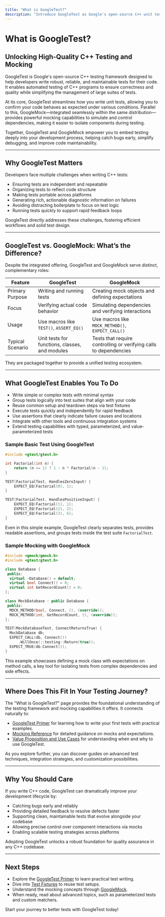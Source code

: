 ```yaml
---
title: "What is GoogleTest?"
description: "Introduce GoogleTest as Google's open-source C++ unit testing and mocking framework. Summarize its key objectives—enabling high-quality, reliable, and maintainable C++ code via automated tests and robust mocking support. Distinguish between GoogleTest (unit testing) and GoogleMock (mocking/call expectation), explaining that both are integrated in the same distribution."
---
```


# What is GoogleTest?

## Unlocking High-Quality C++ Testing and Mocking

GoogleTest is Google's open-source C++ testing framework designed to help developers write robust, reliable, and maintainable tests for their code. It enables automated testing of C++ programs to ensure correctness and quality while simplifying the management of large suites of tests.

At its core, GoogleTest streamlines how you write unit tests, allowing you to confirm your code behaves as expected under various conditions. Parallel to this, GoogleMock—integrated seamlessly within the same distribution—provides powerful mocking capabilities to simulate and control dependencies, making it easier to isolate components during testing.

Together, GoogleTest and GoogleMock empower you to embed testing deeply into your development process, helping catch bugs early, simplify debugging, and improve code maintainability.

---

## Why GoogleTest Matters

Developers face multiple challenges when writing C++ tests:

- Ensuring tests are independent and repeatable
- Organizing tests to reflect code structure
- Making tests portable across platforms
- Generating rich, actionable diagnostic information on failures
- Avoiding distracting boilerplate to focus on test logic
- Running tests quickly to support rapid feedback loops

GoogleTest directly addresses these challenges, fostering efficient workflows and solid test design.

---

## GoogleTest vs. GoogleMock: What’s the Difference?

Despite the integrated offering, GoogleTest and GoogleMock serve distinct, complementary roles:

| Feature                         | GoogleTest                                   | GoogleMock                                  |
|--------------------------------|---------------------------------------------|---------------------------------------------|
| Primary Purpose                | Writing and running tests                     | Creating mock objects and defining expectations |
| Focus                         | Verifying actual code behavior                 | Simulating dependencies and verifying interactions |
| Usage                        | Use macros like `TEST()`, `ASSERT_EQ()`       | Use macros like `MOCK_METHOD()`, `EXPECT_CALL()`   |
| Typical Scenario              | Unit tests for functions, classes, and modules | Tests that require controlling or verifying calls to dependencies |

They are packaged together to provide a unified testing ecosystem.

---

## What GoogleTest Enables You To Do

- Write simple or complex tests with minimal syntax
- Group tests logically into test suites that align with your code
- Reuse common setup and teardown steps via test fixtures
- Execute tests quickly and independently for rapid feedback
- Use assertions that clearly indicate failure causes and locations
- Integrate with other tools and continuous integration systems
- Extend testing capabilities with typed, parameterized, and value-parameterized tests

### Sample Basic Test Using GoogleTest

```cpp
#include <gtest/gtest.h>

int Factorial(int n) {
    return (n <= 1) ? 1 : n * Factorial(n - 1);
}

TEST(FactorialTest, HandlesZeroInput) {
    EXPECT_EQ(Factorial(0), 1);
}

TEST(FactorialTest, HandlesPositiveInput) {
    EXPECT_EQ(Factorial(1), 1);
    EXPECT_EQ(Factorial(2), 2);
    EXPECT_EQ(Factorial(3), 6);
}
```

Even in this simple example, GoogleTest clearly separates tests, provides readable assertions, and groups tests inside the test suite `FactorialTest`.

### Sample Mocking with GoogleMock

```cpp
#include <gmock/gmock.h>
#include <gtest/gtest.h>

class Database {
 public:
  virtual ~Database() = default;
  virtual bool Connect() = 0;
  virtual int GetRecordCount() = 0;
};

class MockDatabase : public Database {
 public:
  MOCK_METHOD(bool, Connect, (), (override));
  MOCK_METHOD(int, GetRecordCount, (), (override));
};

TEST(MockDatabaseTest, ConnectReturnsTrue) {
  MockDatabase db;
  EXPECT_CALL(db, Connect())
      .WillOnce(::testing::Return(true));
  EXPECT_TRUE(db.Connect());
}
```

This example showcases defining a mock class with expectations on method calls, a key tool for isolating tests from complex dependencies and side effects.

---

## Where Does This Fit In Your Testing Journey?

The "What is GoogleTest?" page provides the foundational understanding of the testing framework and mocking capabilities it offers. It connects naturally to:

- [GoogleTest Primer](primer.md) for learning how to write your first tests with practical examples.
- [Mocking Reference](reference/mocking.md) for detailed guidance on mocks and expectations.
- [Value Proposition and Use Cases](value-proposition-and-use-cases) for understanding when and why to use GoogleTest.

As you explore further, you can discover guides on advanced test techniques, integration strategies, and customization possibilities.

---

## Why You Should Care

If you write C++ code, GoogleTest can dramatically improve your development lifecycle by:

- Catching bugs early and reliably
- Providing detailed feedback to resolve defects faster
- Supporting clean, maintainable tests that evolve alongside your codebase
- Allowing precise control over component interactions via mocks
- Enabling scalable testing strategies across platforms

Adopting GoogleTest unlocks a robust foundation for quality assurance in any C++ codebase.

---

## Next Steps

- Explore the [GoogleTest Primer](primer.md) to learn practical test writing.
- Dive into [Test Fixtures](primer.md#same-data-multiple-tests) to reuse test setups.
- Understand the mocking concepts through [GoogleMock](gmock_for_dummies.md).
- When ready, read about advanced topics, such as parameterized tests and custom matchers.

Start your journey to better tests with GoogleTest today!
